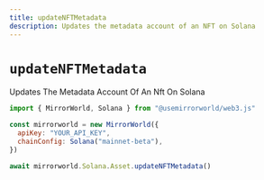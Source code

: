 ```yaml
---
title: updateNFTMetadata
description: Updates the metadata account of an NFT on Solana
---
```


# `updateNFTMetadata`

Updates The Metadata Account Of An Nft On Solana

```js
import { MirrorWorld, Solana } from "@usemirrorworld/web3.js"

const mirrorworld = new MirrorWorld({
  apiKey: "YOUR_API_KEY",
  chainConfig: Solana("mainnet-beta"),
})

await mirrorworld.Solana.Asset.updateNFTMetadata()
```
